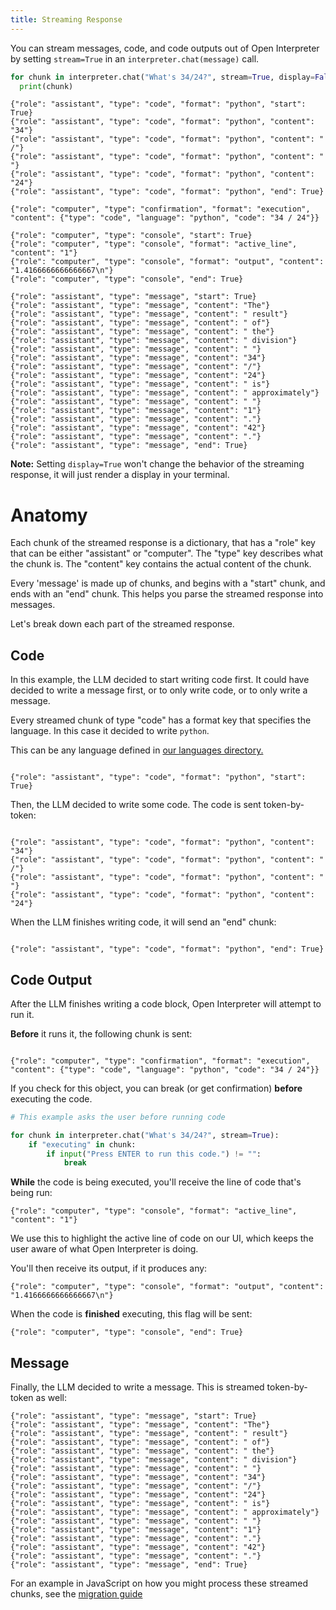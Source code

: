 ```yaml
---
title: Streaming Response
---
```


You can stream messages, code, and code outputs out of Open Interpreter by setting `stream=True` in an `interpreter.chat(message)` call.

```python
for chunk in interpreter.chat("What's 34/24?", stream=True, display=False):
  print(chunk)
```

```
{"role": "assistant", "type": "code", "format": "python", "start": True}
{"role": "assistant", "type": "code", "format": "python", "content": "34"}
{"role": "assistant", "type": "code", "format": "python", "content": " /"}
{"role": "assistant", "type": "code", "format": "python", "content": " "}
{"role": "assistant", "type": "code", "format": "python", "content": "24"}
{"role": "assistant", "type": "code", "format": "python", "end": True}

{"role": "computer", "type": "confirmation", "format": "execution", "content": {"type": "code", "language": "python", "code": "34 / 24"}}

{"role": "computer", "type": "console", "start": True}
{"role": "computer", "type": "console", "format": "active_line", "content": "1"}
{"role": "computer", "type": "console", "format": "output", "content": "1.4166666666666667\n"}
{"role": "computer", "type": "console", "end": True}

{"role": "assistant", "type": "message", "start": True}
{"role": "assistant", "type": "message", "content": "The"}
{"role": "assistant", "type": "message", "content": " result"}
{"role": "assistant", "type": "message", "content": " of"}
{"role": "assistant", "type": "message", "content": " the"}
{"role": "assistant", "type": "message", "content": " division"}
{"role": "assistant", "type": "message", "content": " "}
{"role": "assistant", "type": "message", "content": "34"}
{"role": "assistant", "type": "message", "content": "/"}
{"role": "assistant", "type": "message", "content": "24"}
{"role": "assistant", "type": "message", "content": " is"}
{"role": "assistant", "type": "message", "content": " approximately"}
{"role": "assistant", "type": "message", "content": " "}
{"role": "assistant", "type": "message", "content": "1"}
{"role": "assistant", "type": "message", "content": "."}
{"role": "assistant", "type": "message", "content": "42"}
{"role": "assistant", "type": "message", "content": "."}
{"role": "assistant", "type": "message", "end": True}
```

**Note:** Setting `display=True` won't change the behavior of the streaming response, it will just render a display in your terminal.

# Anatomy

Each chunk of the streamed response is a dictionary, that has a "role" key that can be either "assistant" or "computer". The "type" key describes what the chunk is. The "content" key contains the actual content of the chunk.

Every 'message' is made up of chunks, and begins with a "start" chunk, and ends with an "end" chunk. This helps you parse the streamed response into messages.

Let's break down each part of the streamed response.

## Code

In this example, the LLM decided to start writing code first. It could have decided to write a message first, or to only write code, or to only write a message.

Every streamed chunk of type "code" has a format key that specifies the language. In this case it decided to write `python`.

This can be any language defined in [our languages directory.](https://github.com/KillianLucas/open-interpreter/tree/main/interpreter/core/computer/terminal/languages)

```

{"role": "assistant", "type": "code", "format": "python", "start": True}

```

Then, the LLM decided to write some code. The code is sent token-by-token:

```

{"role": "assistant", "type": "code", "format": "python", "content": "34"}
{"role": "assistant", "type": "code", "format": "python", "content": " /"}
{"role": "assistant", "type": "code", "format": "python", "content": " "}
{"role": "assistant", "type": "code", "format": "python", "content": "24"}

```

When the LLM finishes writing code, it will send an "end" chunk:

```

{"role": "assistant", "type": "code", "format": "python", "end": True}

```

## Code Output

After the LLM finishes writing a code block, Open Interpreter will attempt to run it.

**Before** it runs it, the following chunk is sent:

```

{"role": "computer", "type": "confirmation", "format": "execution", "content": {"type": "code", "language": "python", "code": "34 / 24"}}

```

If you check for this object, you can break (or get confirmation) **before** executing the code.

```python
# This example asks the user before running code

for chunk in interpreter.chat("What's 34/24?", stream=True):
    if "executing" in chunk:
        if input("Press ENTER to run this code.") != "":
            break
```

**While** the code is being executed, you'll receive the line of code that's being run:

```
{"role": "computer", "type": "console", "format": "active_line", "content": "1"}
```

We use this to highlight the active line of code on our UI, which keeps the user aware of what Open Interpreter is doing.

You'll then receive its output, if it produces any:

```
{"role": "computer", "type": "console", "format": "output", "content": "1.4166666666666667\n"}
```

When the code is **finished** executing, this flag will be sent:

```
{"role": "computer", "type": "console", "end": True}
```

## Message

Finally, the LLM decided to write a message. This is streamed token-by-token as well:

```
{"role": "assistant", "type": "message", "start": True}
{"role": "assistant", "type": "message", "content": "The"}
{"role": "assistant", "type": "message", "content": " result"}
{"role": "assistant", "type": "message", "content": " of"}
{"role": "assistant", "type": "message", "content": " the"}
{"role": "assistant", "type": "message", "content": " division"}
{"role": "assistant", "type": "message", "content": " "}
{"role": "assistant", "type": "message", "content": "34"}
{"role": "assistant", "type": "message", "content": "/"}
{"role": "assistant", "type": "message", "content": "24"}
{"role": "assistant", "type": "message", "content": " is"}
{"role": "assistant", "type": "message", "content": " approximately"}
{"role": "assistant", "type": "message", "content": " "}
{"role": "assistant", "type": "message", "content": "1"}
{"role": "assistant", "type": "message", "content": "."}
{"role": "assistant", "type": "message", "content": "42"}
{"role": "assistant", "type": "message", "content": "."}
{"role": "assistant", "type": "message", "end": True}
```

For an example in JavaScript on how you might process these streamed chunks, see the [migration guide](https://github.com/KillianLucas/open-interpreter/blob/main/docs/NCU_MIGRATION_GUIDE.md)
